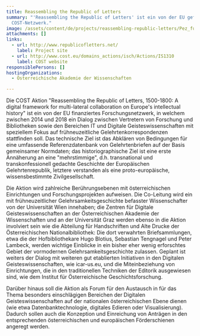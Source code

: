 ```yaml
---
title: Reassembling the Republic of Letters
summary: "'Reassembling the Republic of Letters' ist ein von der EU gefördertes
  COST-Netzwerk."
image: /assets/content/de/projects/reassembling-republic-letters/Pez_fuer_Thumbnail.jpg
attachments: []
links:
  - url: http://www.republicofletters.net/
    label: Project site
  - url: http://www.cost.eu/domains_actions/isch/Actions/IS1310
    label: COST website
responsiblePersons: []
hostingOrganizations:
  - Österreichische Akademie der Wissenschaften

---
```

Die COST Aktion "Reassembling the Republic of Letters, 1500-1800: A digital framework for multi-lateral collaboration on Europe's intellectual history" ist ein von der EU finanziertes Forschungsnetzwerk, in welchem zwischen 2014 und 2018 ein Dialog zwischen Vertretern von Forschung und Bibliotheken sowie den Bereichen IT und Digitale Geisteswissenschaften mit speziellem Fokus auf frühneuzeitliche Gelehrtenkorrespondenzen stattfinden soll. Das technische Ziel ist das Abklären von Bedingungen für eine umfassende Referenzdatenbank von Gelehrtenbriefen auf der Basis gemeinsamer Normdaten; das historiographische Ziel ist eine erste Annäherung an eine "mehrstimmige", d.h. transnational und transkonfessionell gedachte Geschichte der Europäischen Gelehrtenrepublik, letztere verstanden als eine proto-europäische, wissensbestimmte Zivilgesellschaft.

Die Aktion wird zahlreiche Berührungsebenen mit österreichischen Einrichtungen und Forschungsprojekten aufweisen. Die Co-Leitung wird ein mit frühneuzeitlicher Gelehrsamkeitsgeschichte befasster Wissenschafter von der Universität Wien innehaben; die Zentren für Digitale Geisteswissenschaften an der Österreichischen Akademie der Wissenschaften und an der Universität Graz werden ebenso in die Aktion involviert sein wie die Abteilung für Handschriften und Alte Drucke der Österreichischen Nationalbibliothek: Die dort verwahrten Briefsammlungen, etwa die der Hofbibliothekare Hugo Blotius, Sebastian Tengnagel und Peter Lambeck, werden wichtige Einblicke in ein bisher eher wenig erforschtes Gebiet der vormodernen Gelehrsamkeitsgeschichte zulassen. Geplant ist weiters der Dialog mit weiteren gut etablierten Initiativen in den Digitalen Geisteswissenschaften, wie icar-us.eu, und die Miteinbeziehung von Einrichtungen, die in den traditionellen Techniken der Editorik ausgewiesen sind, wie dem Institut für Österreichische Geschichtsforschung.

Darüber hinaus soll die Aktion als Forum für den Austausch in für das Thema besonders einschlägigen Bereichen der Digitalen Geisteswissenschaften auf der nationalen österreichischen Ebene dienen (wie etwa Datenbanktechnologie, digitales Edieren oder Visualisierung). Dadurch sollen auch die Konzeption und Einreichung von Anträgen in den entsprechenden österreichischen und europäischen Förderschienen angeregt werden.
